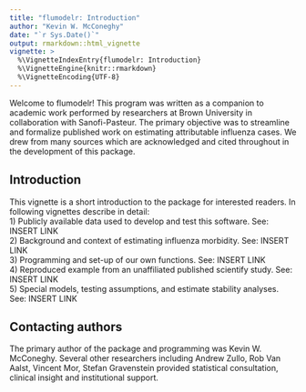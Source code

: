 ```yaml
---
title: "flumodelr: Introduction"
author: "Kevin W. McConeghy"
date: "`r Sys.Date()`"
output: rmarkdown::html_vignette
vignette: >
  %\VignetteIndexEntry{flumodelr: Introduction}
  %\VignetteEngine{knitr::rmarkdown}
  %\VignetteEncoding{UTF-8}
---
```


Welcome to flumodelr! This program was written as a companion to academic work performed by researchers at Brown University in collaboration with Sanofi-Pasteur. The primary objective was to streamline and formalize published work on estimating attributable influenza cases. We drew from many sources which are acknowledged and cited throughout in the development of this package. 

## Introduction

This vignette is a short introduction to the package for interested readers. In following vignettes describe in detail:  
1) Publicly available data used to develop and test this software. See: INSERT LINK  
2) Background and context of estimating influenza morbidity. See: INSERT LINK  
3) Programming and set-up of our own functions. See: INSERT LINK  
4) Reproduced example from an unaffiliated published scientify study. See: INSERT LINK  
5) Special models, testing assumptions, and estimate stability analyses. See: INSERT LINK  

## Contacting authors

The primary author of the package and programming was Kevin W. McConeghy. Several other researchers including Andrew Zullo, Rob Van Aalst, Vincent Mor, Stefan Gravenstein provided statistical consultation, clinical insight and institutional support.  